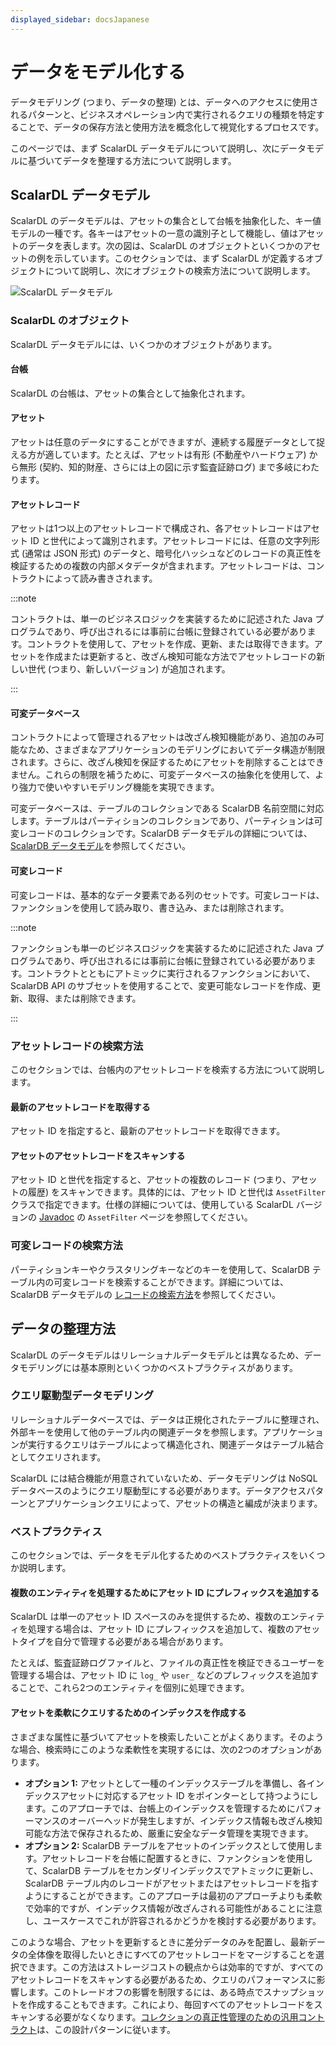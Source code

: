 ```yaml
---
displayed_sidebar: docsJapanese
---
```


# データをモデル化する


<TranslationBanner />

データモデリング (つまり、データの整理) とは、データへのアクセスに使用されるパターンと、ビジネスオペレーション内で実行されるクエリの種類を特定することで、データの保存方法と使用方法を概念化して視覚化するプロセスです。

このページでは、まず ScalarDL データモデルについて説明し、次にデータモデルに基づいてデータを整理する方法について説明します。

## ScalarDL データモデル

ScalarDL のデータモデルは、アセットの集合として台帳を抽象化した、キー値モデルの一種です。各キーはアセットの一意の識別子として機能し、値はアセットのデータを表します。次の図は、ScalarDL のオブジェクトといくつかのアセットの例を示しています。このセクションでは、まず ScalarDL が定義するオブジェクトについて説明し、次にオブジェクトの検索方法について説明します。

![ScalarDL データモデル](images/scalardl_data_model.png)

### ScalarDL のオブジェクト

ScalarDL データモデルには、いくつかのオブジェクトがあります。

#### 台帳

ScalarDL の台帳は、アセットの集合として抽象化されます。

#### アセット

アセットは任意のデータにすることができますが、連続する履歴データとして捉える方が適しています。たとえば、アセットは有形 (不動産やハードウェア) から無形 (契約、知的財産、さらには上の図に示す監査証跡ログ) まで多岐にわたります。

#### アセットレコード

アセットは1つ以上のアセットレコードで構成され、各アセットレコードはアセット ID と世代によって識別されます。アセットレコードには、任意の文字列形式 (通常は JSON 形式) のデータと、暗号化ハッシュなどのレコードの真正性を検証するための複数の内部メタデータが含まれます。アセットレコードは、コントラクトによって読み書きされます。

:::note

コントラクトは、単一のビジネスロジックを実装するために記述された Java プログラムであり、呼び出されるには事前に台帳に登録されている必要があります。コントラクトを使用して、アセットを作成、更新、または取得できます。アセットを作成または更新すると、改ざん検知可能な方法でアセットレコードの新しい世代 (つまり、新しいバージョン) が追加されます。

:::

#### 可変データベース

コントラクトによって管理されるアセットは改ざん検知機能があり、追加のみ可能なため、さまざまなアプリケーションのモデリングにおいてデータ構造が制限されます。さらに、改ざん検知を保証するためにアセットを削除することはできません。これらの制限を補うために、可変データベースの抽象化を使用して、より強力で使いやすいモデリング機能を実現できます。

可変データベースは、テーブルのコレクションである ScalarDB 名前空間に対応します。テーブルはパーティションのコレクションであり、パーティションは可変レコードのコレクションです。ScalarDB データモデルの詳細については、[ScalarDB データモデル](https://scalardb.scalar-labs.com/ja-jp/docs/latest/data-modeling/#scalardb-%E3%83%87%E3%83%BC%E3%82%BF%E3%83%A2%E3%83%87%E3%83%AB)を参照してください。

#### 可変レコード

可変レコードは、基本的なデータ要素である列のセットです。可変レコードは、ファンクションを使用して読み取り、書き込み、または削除されます。

:::note

ファンクションも単一のビジネスロジックを実装するために記述された Java プログラムであり、呼び出されるには事前に台帳に登録されている必要があります。コントラクトとともにアトミックに実行されるファンクションにおいて、ScalarDB API のサブセットを使用することで、変更可能なレコードを作成、更新、取得、または削除できます。

:::

### アセットレコードの検索方法

このセクションでは、台帳内のアセットレコードを検索する方法について説明します。

#### 最新のアセットレコードを取得する

アセット ID を指定すると、最新のアセットレコードを取得できます。

#### アセットのアセットレコードをスキャンする

アセット ID と世代を指定すると、アセットの複数のレコード (つまり、アセットの履歴) をスキャンできます。具体的には、アセット ID と世代は `AssetFilter` クラスで指定できます。仕様の詳細については、使用している ScalarDL バージョンの [Javadoc](https://javadoc.io/doc/com.scalar-labs/scalardl-java-client-sdk/latest/index.html) の `AssetFilter` ページを参照してください。

### 可変レコードの検索方法

パーティションキーやクラスタリングキーなどのキーを使用して、ScalarDB テーブル内の可変レコードを検索することができます。詳細については、ScalarDB データモデルの [レコードの検索方法](https://scalardb.scalar-labs.com/ja-jp/docs/latest/data-modeling/#%E3%83%AC%E3%82%B3%E3%83%BC%E3%83%89%E3%81%AE%E6%A4%9C%E7%B4%A2%E6%96%B9%E6%B3%95)を参照してください。

## データの整理方法

ScalarDL のデータモデルはリレーショナルデータモデルとは異なるため、データモデリングには基本原則といくつかのベストプラクティスがあります。

### クエリ駆動型データモデリング

リレーショナルデータベースでは、データは正規化されたテーブルに整理され、外部キーを使用して他のテーブル内の関連データを参照します。アプリケーションが実行するクエリはテーブルによって構造化され、関連データはテーブル結合としてクエリされます。

ScalarDL には結合機能が用意されていないため、データモデリングは NoSQL データベースのようにクエリ駆動型にする必要があります。データアクセスパターンとアプリケーションクエリによって、アセットの構造と編成が決まります。

### ベストプラクティス

このセクションでは、データをモデル化するためのベストプラクティスをいくつか説明します。

#### 複数のエンティティを処理するためにアセット ID にプレフィックスを追加する

ScalarDL は単一のアセット ID スペースのみを提供するため、複数のエンティティを処理する場合は、アセット ID にプレフィックスを追加して、複数のアセットタイプを自分で管理する必要がある場合があります。

たとえば、監査証跡ログファイルと、ファイルの真正性を検証できるユーザーを管理する場合は、アセット ID に `log_` や `user_` などのプレフィックスを追加することで、これら2つのエンティティを個別に処理できます。

#### アセットを柔軟にクエリするためのインデックスを作成する

さまざまな属性に基づいてアセットを検索したいことがよくあります。そのような場合、検索時にこのような柔軟性を実現するには、次の2つのオプションがあります。

- **オプション 1:** アセットとして一種のインデックステーブルを準備し、各インデックスアセットに対応するアセット ID をポインターとして持つようにします。このアプローチでは、台帳上のインデックスを管理するためにパフォーマンスのオーバーヘッドが発生しますが、インデックス情報も改ざん検知可能な方法で保存されるため、厳重に安全なデータ管理を実現できます。
- **オプション 2:** ScalarDB テーブルをアセットのインデックスとして使用します。アセットレコードを台帳に配置するときに、ファンクションを使用して、ScalarDB テーブルをセカンダリインデックスでアトミックに更新し、ScalarDB テーブル内のレコードがアセットまたはアセットレコードを指すようにすることができます。このアプローチは最初のアプローチよりも柔軟で効率的ですが、インデックス情報が改ざんされる可能性があることに注意し、ユースケースでこれが許容されるかどうかを検討する必要があります。

このような場合、アセットを更新するときに差分データのみを配置し、最新データの全体像を取得したいときにすべてのアセットレコードをマージすることを選択できます。この方法はストレージコストの観点からは効率的ですが、すべてのアセットレコードをスキャンする必要があるため、クエリのパフォーマンスに影響します。このトレードオフの影響を制限するには、ある時点でスナップショットを作成することもできます。これにより、毎回すべてのアセットレコードをスキャンする必要がなくなります。[コレクションの真正性管理のための汎用コントラクト](./use-generic-contracts.mdx#コレクションの真正性を管理する)は、この設計パターンに従います。
